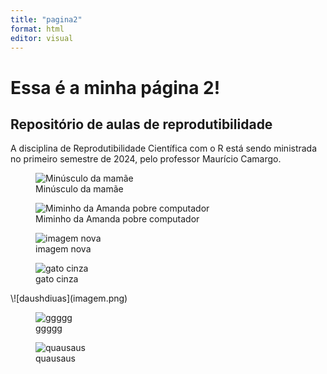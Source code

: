 ```yaml
---
title: "pagina2"
format: html
editor: visual
---
```


# Essa é a minha página 2!


## Repositório de aulas de reprodutibilidade

A disciplina de Reprodutibilidade Científica com o R está sendo ministrada no primeiro semestre de 2024, pelo professor Maurício Camargo.

![Minúsculo da mamãe](https://th.bing.com/th/id/OIP.KKTsf3s2OnwadSB-AwYAFQHaE1?rs=1&pid=ImgDetMain)

![Miminho da Amanda pobre computador](https://guiaanimal.net/uploads/content/image/48533/Design_sem_nome_-_2021-08-20T184136.453.png)

![imagem nova](https://th.bing.com/th/id/OIP.ie8mB8bnzmKC6F4h8e-X3wHaEo?rs=1&pid=ImgDetMain)

![gato cinza](https://wallpapercave.com/wp/wp7996805.jpg)

\\\![daushdiuas\](imagem.png)

![ggggg](https://external-preview.redd.it/r8kXc2FXKxPGgha9WpJG45SowjkskCPFCSchrZkHEH8.jpg?width=640&crop=smart&auto=webp&s=25da2e120b7e44b12d6a479bd044d8df8768fee4)

![quausaus](https://external-preview.redd.it/r8kXc2FXKxPGgha9WpJG45SowjkskCPFCSchrZkHEH8.jpg?width=640&crop=smart&auto=webp&s=25da2e120b7e44b12d6a479bd044d8df8768fee4)
